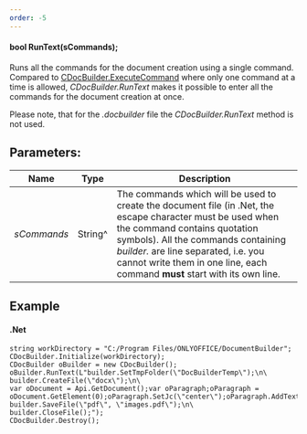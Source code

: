 ```yaml
---
order: -5
---
```

#### bool RunText(sCommands);

Runs all the commands for the document creation using a single command. Compared to [CDocBuilder.ExecuteCommand](/docbuilder/integrationapi/net/cdocbuilder/executecommand) where only one command at a time is allowed, *CDocBuilder.RunText* makes it possible to enter all the commands for the document creation at once.

Please note, that for the *.docbuilder* file the *CDocBuilder.RunText* method is not used.

## Parameters:

| Name        | Type    | Description                                                                                                                                                                                                                                                                                             |
| ----------- | ------- | ------------------------------------------------------------------------------------------------------------------------------------------------------------------------------------------------------------------------------------------------------------------------------------------------------- |
| *sCommands* | String^ | The commands which will be used to create the document file (in .Net, the escape character must be used when the command contains quotation symbols). All the commands containing *builder.* are line separated, i.e. you cannot write them in one line, each command **must** start with its own line. |

## Example

#### .Net

```
string workDirectory = "C:/Program Files/ONLYOFFICE/DocumentBuilder";
CDocBuilder.Initialize(workDirectory);
CDocBuilder oBuilder = new CDocBuilder();
oBuilder.RunText(L"builder.SetTmpFolder(\"DocBuilderTemp\");\n\
builder.CreateFile(\"docx\");\n\
var oDocument = Api.GetDocument();var oParagraph;oParagraph = oDocument.GetElement(0);oParagraph.SetJc(\"center\");oParagraph.AddText(\"Center\");\n\
builder.SaveFile(\"pdf\", \"images.pdf\");\n\
builder.CloseFile();");
CDocBuilder.Destroy();
```
